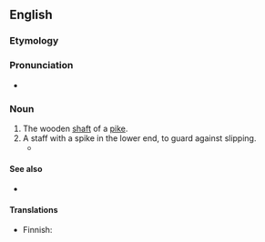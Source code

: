 ==English==

===Etymology===
{{compound|en|pike|staff}}

===Pronunciation===
* {{IPA|en|/ˈpaɪkstæf/|/ˈpaɪkstɑːf/}}

===Noun===
{{en-noun|s|pikestaves}}

# The wooden [[shaft]] of a [[pike]].
# A staff with a spike in the lower end, to guard against slipping.
#* {{RQ:Scott Antiquary|passage=So soon as he got into the grave, he struck his '''pikestaff''' forcibly down; it encountered resistance in its descent}}

====See also====
* {{l|en|plain as a pikestaff}}

====Translations====
{{trans-top|shaft of a pike}}
* Finnish: {{t|fi|[[peitsi|peitsen]] [[varsi]]}}
{{trans-mid}}
{{trans-bottom}}
